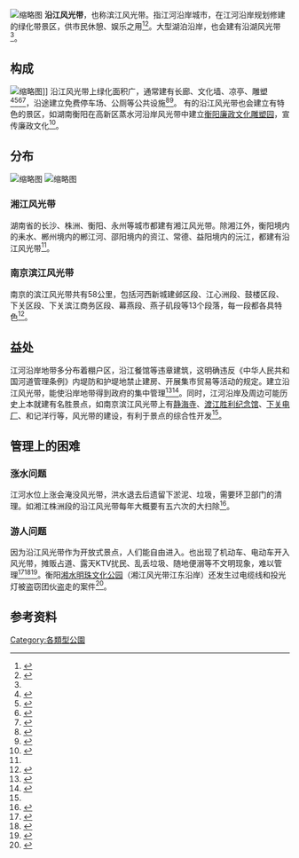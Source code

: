 [[File:江边_-_panoramio.jpg|缩略图]]
'''沿江风光带'''，也称滨江风光带。指江河沿岸城市，在江河沿岸规划修建的绿化带景区，供市民休憩、娱乐之用<ref name=":0">{{Cite news|url=http://chenzhou.house.qq.com/a/20150621/020997_all.htm|title=湖南14个最美沿江风光带 郴江河风光带入选|last=|first=|date=2015年6月21日|work=腾讯网|accessdate=|archive-url=https://web.archive.org/web/20170325030001/http://chenzhou.house.qq.com/a/20150621/020997_all.htm|archive-date=2017年3月25日|dead-url=yes}}</ref><ref name=":1">{{Cite news|url=http://www.njdaily.cn/2014/0804/906146.shtml|title=南京滨江风光带建成 市民可玩24个新景点|last=王|first=馨|date=2014年8月4日|work=南京日报|accessdate=|archive-url=https://web.archive.org/web/20170325025910/http://www.njdaily.cn/2014/0804/906146.shtml|archive-date=2017年3月25日|dead-url=yes}}</ref>。大型湖泊沿岸，也会建有沿湖风光带<ref name=":0" />。

== 构成 ==
[[File:HengyanglianzhengPark20170225_02.jpg|缩略图]]]]
沿江风光带上绿化面积广，通常建有长廊、文化墙、凉亭、雕塑<ref>{{Cite news|url=http://hunan.voc.com.cn/xhn/article/201611/201611091004441781.html|title=[衡阳] 湘江东岸风光带：文化积淀与江景绿意同在|last=谢|first=小青|date=2016年11月9日|work=衡阳晚报|last2=陈|first2=太仰|accessdate=|archive-url=https://web.archive.org/web/20170325201458/http://hunan.voc.com.cn/xhn/article/201611/201611091004441781.html|archive-date=2017年3月25日|dead-url=yes}}</ref><ref>{{Cite news|url=http://www.xinhuanet.com/chinanews/2008-04/18/content_13019519.htm|title=湘江风光带将建25-28米高的"辣都"雕塑|last=李|first=兰香|date=2008年4月18日|work=潇湘晨报|accessdate=|archive-date=2017年3月25日|archive-url=https://web.archive.org/web/20170325025435/http://www.xinhuanet.com/chinanews/2008-04/18/content_13019519.htm|dead-url=no}}</ref><ref>{{Cite news|url=http://news.cntv.cn/20120803/118255.shtml|title=湖北襄阳称射雕情缘雕塑是景观文化元素和公益工程|last=上官|first=纯青|date=2012年8月3日|work=中新网|accessdate=|archive-url=https://web.archive.org/web/20170325025229/http://news.cntv.cn/20120803/118255.shtml|archive-date=2017年3月25日|dead-url=yes}}</ref><ref>{{Cite news|url=http://news.163.com/16/0318/15/BIEUD98H00014AEE.html|title=桃源沅水西岸风光带3月底竣工 打造开放式公园(组图)|last=黄|first=刚|date=2016年3月18日|work=红网|accessdate=|archive-url=https://web.archive.org/web/20170325114239/http://news.163.com/16/0318/15/BIEUD98H00014AEE.html|archive-date=2017年3月25日|dead-url=yes}}</ref>，沿途建立免费停车场、公厕等公共设施<ref>{{Cite news|url=http://hn.rednet.cn/c/2014/09/03/3457077.htm|title=湘江风光带16座厕所分布不均 想“方便”时不方便(图)|last=刘|first=军|date=2014年9月3日|work=长沙晚报|accessdate=|archive-date=2017年3月25日|archive-url=https://web.archive.org/web/20170325025727/http://hn.rednet.cn/c/2014/09/03/3457077.htm|dead-url=no}}</ref><ref>{{Cite news|url=http://epaper.voc.com.cn/sxdsb/html/2013-09/09/content_717307.htm?div=-1|title=酒楼雇保安霸车位，湘江风光带成停车场|last=姜|first=润辉|date=2013年9月9日|work=三湘都市报|accessdate=|archive-url=https://web.archive.org/web/20170325025058/http://epaper.voc.com.cn/sxdsb/html/2013-09/09/content_717307.htm?div=-1|archive-date=2017年3月25日|dead-url=yes}}</ref>。
有的沿江风光带也会建立有特色的景区，如湖南衡阳在高新区蒸水河沿岸风光带中建立[[衡阳廉政文化雕塑园|衡阳廉政文化雕塑园]]，宣传廉政文化<ref>{{Cite news|url=http://hunan.voc.com.cn/article/201611/201611161601525495003.html|title=湖南省首座廉政文化雕塑园即将在衡阳亮相|last=彭|first=斌|date=2016年11月16日|work=华声在线|accessdate=|archive-date=2017年3月6日|archive-url=https://web.archive.org/web/20170306033032/http://hunan.voc.com.cn/article/201611/201611161601525495003.html|dead-url=no}}</ref>。

== 分布 ==
[[File:新安江边公园_-_panoramio_(2).jpg|缩略图]]
[[File:瓯江路的沿江走廊_-_panoramio.jpg|缩略图]]
=== 湘江风光带 ===
湖南省的长沙、株洲、衡阳、永州等城市都建有湘江风光带。除湘江外，衡阳境内的耒水、郴州境内的郴江河、邵阳境内的资江、常德、益阳境内的沅江，都建有沿江风光带<ref name=":0" />。

=== 南京滨江风光带 ===
南京的滨江风光带共有58公里，包括河西新城建邺区段、江心洲段、鼓楼区段、下关区段、下关滨江商务区段、幕燕段、燕子矶段等13个段落，每一段都各具特色<ref>{{Cite news|url=http://news.sina.com.cn/o/2013-03-22/085626610245.shtml|title=南京58公里滨江风光带全面开工|last=成|first=岗|date=2013年3月22日|work=龙虎网|accessdate=|archive-date=2019-09-01|archive-url=https://web.archive.org/web/20190901170137/http://news.sina.com.cn/o/2013-03-22/085626610245.shtml|dead-url=no}}</ref>。

== 益处 ==
江河沿岸地带多分布着棚户区，沿江餐馆等违章建筑，这明确违反《中华人民共和国河道管理条例》内堤防和护堤地禁止建房、开展集市贸易等活动的规定。建立沿江风光带，能使沿岸地带得到政府的集中管理<ref>{{Cite news|url=http://news.163.com/14/0924/06/A6ST8L2U00014AED.html|title=滨江风光带，自然与文化交相辉映|last=江|first=瑜|date=2014年9月24日|work=南京日报|accessdate=|archive-url=https://web.archive.org/web/20170325025345/http://news.163.com/14/0924/06/A6ST8L2U00014AED.html|archive-date=2017年3月25日|dead-url=yes}}</ref><ref>{{Cite news|url=http://news.163.com/12/0323/11/7T9F7UCV00014AEE.html|title=湘潭河西滨江风光带再拆500多平方米违章建筑(组图)|last=黄|first=民海|date=2012年3月23日|work=红网|accessdate=|archive-url=https://web.archive.org/web/20170325112707/http://news.163.com/12/0323/11/7T9F7UCV00014AEE.html|archive-date=2017年3月25日|dead-url=yes}}</ref>。同时，江河沿岸及周边可能历史上本就建有名胜景点，如南京滨江风光带上有[[静海寺|静海寺]]、[[渡江胜利纪念碑|渡江胜利纪念馆]]、[[下关电厂|下关电厂]]、和记洋行等，风光带的建设，有利于景点的综合性开发<ref name=":1" />。

== 管理上的困难 ==

=== 涨水问题 ===
江河水位上涨会淹没风光带，洪水退去后遗留下淤泥、垃圾，需要环卫部门的清理。如湘江株洲段的沿江风光带每年大概要有五六次的大扫除<ref>{{Cite news|url=http://news.163.com/15/0529/11/AQPFM69E00014AEE.html|title=株洲：70多名环卫工给湘江风光带“搓澡”(图)|last=刘|first=娟|date=2015年5月29日|work=株洲晚报|accessdate=}}{{Dead link|date=2020年1月 |bot=InternetArchiveBot |fix-attempted=yes }}</ref>。

=== 游人问题 ===
因为沿江风光带作为开放式景点，人们能自由进入。也出现了机动车、电动车开入风光带，摊贩占道、露天KTV扰民、乱丢垃圾、随地便溺等不文明现象，难以管理<ref>{{Cite news|url=http://hunan.ifeng.com/news/detail_2015_12/12/4650784_0.shtml|title=湘江风光带多处无障碍通道被人为设置水泥桩|last=邓|first=艳红|date=2015年12月12日|work=长沙晚报|accessdate=|archive-url=https://web.archive.org/web/20170325030220/http://hunan.ifeng.com/news/detail_2015_12/12/4650784_0.shtml|archive-date=2017年3月25日|dead-url=yes}}</ref><ref>{{Cite news|url=http://news.changsha.cn/h/187/20160606/431710.html|title=湘江风光带乱象丛生 乱丢垃圾乱摆摊遛狗屡禁不止|last=聂|first=映荣|date=2016年6月6日|work=星辰在线|accessdate=|archive-url=https://web.archive.org/web/20160607102227/http://news.changsha.cn/h/187/20160606/431710.html|archive-date=2016年6月7日|dead-url=yes}}</ref><ref>{{Cite news|url=http://hn.rednet.cn/c/2014/06/02/3364845.htm|title=湘江风光带卖唱卖艺现象抬头 住在周边好苦恼|last=唐|first=朝昭|date=2014年6月2日|work=长沙晚报|accessdate=|archive-date=2017年3月25日|archive-url=https://web.archive.org/web/20170325025838/http://hn.rednet.cn/c/2014/06/02/3364845.htm|dead-url=no}}</ref>。衡阳[[湘水明珠文化公园|湘水明珠文化公园]]（湘江风光带江东沿岸）还发生过电缆线和投光灯被盗窃团伙盗走的案件<ref>{{Cite news|url=http://hunan.voc.com.cn/article/201008/201008191128098349.html|title=[衡阳]5贼沿江风光带夜盗电缆 曾流窜作案|last=贺|first=正香|date=2010年8月19日|work=衡阳晚报|accessdate=|archive-url=https://web.archive.org/web/20170325032014/http://hunan.voc.com.cn/article/201008/201008191128098349.html|archive-date=2017年3月25日|dead-url=yes}}</ref>。

== 参考资料 ==
{{Reflist|2}}
[[Category:各類型公園|Category:各類型公園]]
